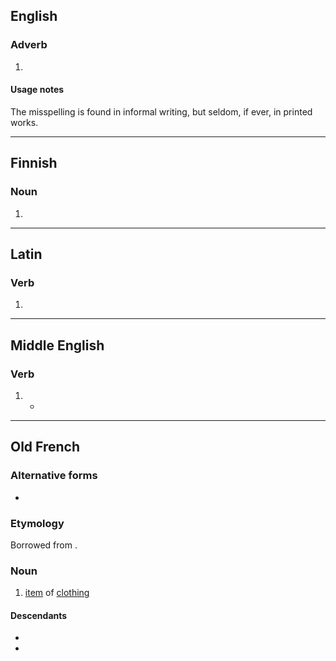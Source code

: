 {{also|a bit}}
==English==

===Adverb===
{{head|en|misspelling}}

# {{misspelling of|a bit|lang=en}}

====Usage notes====
The misspelling is found in informal writing, but seldom, if ever, in printed works.

----

==Finnish==

===Noun===
{{head|fi|noun form}}

# {{fi-form of|abi|case=nominative|pl=plural}}

----

==Latin==

===Verb===
{{la-verb-form|abit}}

# {{inflection of|abeo||3|s|pres|actv|indc|lang=la}}

----

==Middle English==

===Verb===
{{head|enm|verb}}

# {{inflection of|abide||3|s|simple present|indc|lang=enm}}
#* {{RQ:Chaucer Canterbury|year=1860|title=Canon's Yeoman's Tale|volume=III|page=163|line=1175|passage=He is so variaunt, he '''abit''' nowhere.|termlang=enm}}

----

==Old French==

===Alternative forms===
* {{l|fro|habit}}

===Etymology===
Borrowed from {{bor|fro|la|habitus}}.

===Noun===
{{fro-noun|m}}

# [[item]] of [[clothing]]

====Descendants====
* {{desc|fr|habit}}
* {{desc|enm|abit|bor=1}}